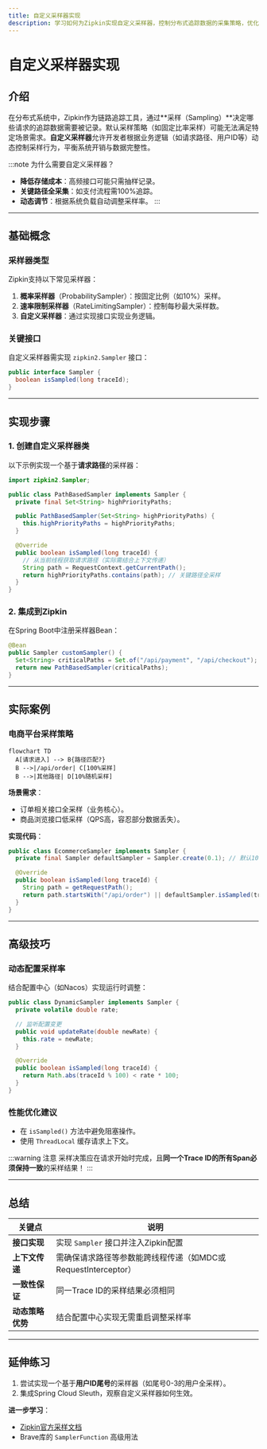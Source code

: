 ```yaml
---
title: 自定义采样器实现
description: 学习如何为Zipkin实现自定义采样器，控制分布式追踪数据的采集策略，优化性能与监控效果的平衡。
---
```


# 自定义采样器实现

## 介绍

在分布式系统中，Zipkin作为链路追踪工具，通过**采样（Sampling）**决定哪些请求的追踪数据需要被记录。默认采样策略（如固定比率采样）可能无法满足特定场景需求。**自定义采样器**允许开发者根据业务逻辑（如请求路径、用户ID等）动态控制采样行为，平衡系统开销与数据完整性。

:::note 为什么需要自定义采样器？
- **降低存储成本**：高频接口可能只需抽样记录。
- **关键路径全采集**：如支付流程需100%追踪。
- **动态调节**：根据系统负载自动调整采样率。
:::

---

## 基础概念

### 采样器类型
Zipkin支持以下常见采样器：
1. **概率采样器**（ProbabilitySampler）：按固定比例（如10%）采样。
2. **速率限制采样器**（RateLimitingSampler）：控制每秒最大采样数。
3. **自定义采样器**：通过实现接口实现业务逻辑。

### 关键接口
自定义采样器需实现 `zipkin2.Sampler` 接口：
```java
public interface Sampler {
  boolean isSampled(long traceId);
}
```

---

## 实现步骤

### 1. 创建自定义采样器类
以下示例实现一个基于**请求路径**的采样器：

```java
import zipkin2.Sampler;

public class PathBasedSampler implements Sampler {
  private final Set<String> highPriorityPaths;

  public PathBasedSampler(Set<String> highPriorityPaths) {
    this.highPriorityPaths = highPriorityPaths;
  }

  @Override
  public boolean isSampled(long traceId) {
    // 从当前线程获取请求路径（实际需结合上下文传递）
    String path = RequestContext.getCurrentPath();
    return highPriorityPaths.contains(path); // 关键路径全采样
  }
}
```

### 2. 集成到Zipkin
在Spring Boot中注册采样器Bean：
```java
@Bean
public Sampler customSampler() {
  Set<String> criticalPaths = Set.of("/api/payment", "/api/checkout");
  return new PathBasedSampler(criticalPaths);
}
```

---

## 实际案例

### 电商平台采样策略
```mermaid
flowchart TD
  A[请求进入] --> B{路径匹配?}
  B -->|/api/order| C[100%采样]
  B -->|其他路径| D[10%随机采样]
```

**场景需求**：
- 订单相关接口全采样（业务核心）。
- 商品浏览接口低采样（QPS高，容忍部分数据丢失）。

**实现代码**：
```java
public class EcommerceSampler implements Sampler {
  private final Sampler defaultSampler = Sampler.create(0.1); // 默认10%

  @Override
  public boolean isSampled(long traceId) {
    String path = getRequestPath();
    return path.startsWith("/api/order") || defaultSampler.isSampled(traceId);
  }
}
```

---

## 高级技巧

### 动态配置采样率
结合配置中心（如Nacos）实现运行时调整：
```java
public class DynamicSampler implements Sampler {
  private volatile double rate;

  // 监听配置变更
  public void updateRate(double newRate) {
    this.rate = newRate;
  }

  @Override
  public boolean isSampled(long traceId) {
    return Math.abs(traceId % 100) < rate * 100;
  }
}
```

### 性能优化建议
- 在 `isSampled()` 方法中避免阻塞操作。
- 使用 `ThreadLocal` 缓存请求上下文。

:::warning 注意
采样决策应在请求开始时完成，且**同一个Trace ID的所有Span必须保持一致**的采样结果！
:::

---

## 总结

| 关键点                 | 说明                                                                 |
|------------------------|----------------------------------------------------------------------|
| **接口实现**           | 实现 `Sampler` 接口并注入Zipkin配置                                  |
| **上下文传递**         | 需确保请求路径等参数能跨线程传递（如MDC或RequestInterceptor）        |
| **一致性保证**         | 同一Trace ID的采样结果必须相同                                       |
| **动态策略优势**       | 结合配置中心实现无需重启调整采样率                                   |

---

## 延伸练习
1. 尝试实现一个基于**用户ID尾号**的采样器（如尾号0-3的用户全采样）。
2. 集成Spring Cloud Sleuth，观察自定义采样器如何生效。

**进一步学习**：
- [Zipkin官方采样文档](https://zipkin.io/pages/instrumenting.html)
- Brave库的 `SamplerFunction` 高级用法